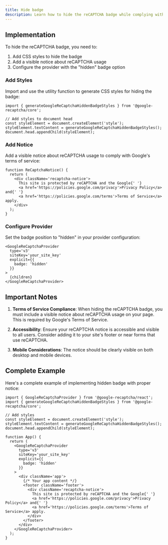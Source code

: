 ```yaml
---
title: Hide badge
description: Learn how to hide the reCAPTCHA badge while complying with Google's terms of service
---
```


## Implementation

To hide the reCAPTCHA badge, you need to:

1. Add CSS styles to hide the badge
2. Add a visible notice about reCAPTCHA usage
3. Configure the provider with the "hidden" badge option

### Add Styles

Import and use the utility function to generate CSS styles for hiding the badge:

```tsx
import { generateGoogleReCaptchaHiddenBadgeStyles } from '@google-recaptcha/core';

// Add styles to document head
const styleElement = document.createElement('style');
styleElement.textContent = generateGoogleReCaptchaHiddenBadgeStyles();
document.head.appendChild(styleElement);
```

### Add Notice

Add a visible notice about reCAPTCHA usage to comply with Google's terms of service:

```tsx
function ReCaptchaNotice() {
  return (
    <div className='recaptcha-notice'>
      This site is protected by reCAPTCHA and the Google{' '}
      <a href='https://policies.google.com/privacy'>Privacy Policy</a> and{' '}
      <a href='https://policies.google.com/terms'>Terms of Service</a> apply.
    </div>
  );
}
```

### Configure Provider

Set the badge position to "hidden" in your provider configuration:

```tsx
<GoogleReCaptchaProvider
  type='v3'
  siteKey='your_site_key'
  explicit={{
    badge: 'hidden'
  }}
>
  {children}
</GoogleReCaptchaProvider>
```

## Important Notes

1. **Terms of Service Compliance**: When hiding the reCAPTCHA badge, you must include a visible notice about reCAPTCHA usage on your page. This is required by Google's Terms of Service.

2. **Accessibility**: Ensure your reCAPTCHA notice is accessible and visible to all users. Consider adding it to your site's footer or near forms that use reCAPTCHA.

3. **Mobile Considerations**: The notice should be clearly visible on both desktop and mobile devices.

## Complete Example

Here's a complete example of implementing hidden badge with proper notice:

```tsx
import { GoogleReCaptchaProvider } from '@google-recaptcha/react';
import { generateGoogleReCaptchaHiddenBadgeStyles } from '@google-recaptcha/core';

// Add styles
const styleElement = document.createElement('style');
styleElement.textContent = generateGoogleReCaptchaHiddenBadgeStyles();
document.head.appendChild(styleElement);

function App() {
  return (
    <GoogleReCaptchaProvider
      type='v3'
      siteKey='your_site_key'
      explicit={{
        badge: 'hidden'
      }}
    >
      <div className='app'>
        {/* Your app content */}
        <footer className='footer'>
          <div className='recaptcha-notice'>
            This site is protected by reCAPTCHA and the Google{' '}
            <a href='https://policies.google.com/privacy'>Privacy Policy</a> and{' '}
            <a href='https://policies.google.com/terms'>Terms of Service</a> apply.
          </div>
        </footer>
      </div>
    </GoogleReCaptchaProvider>
  );
}
```
